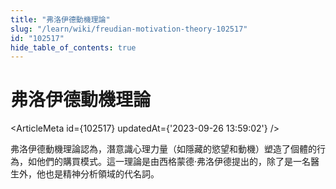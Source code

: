 ```yaml
---
title: "弗洛伊德動機理論"
slug: "/learn/wiki/freudian-motivation-theory-102517"
id: "102517"
hide_table_of_contents: true
---
```



# 弗洛伊德動機理論

<ArticleMeta id={102517} updatedAt={'2023-09-26 13:59:02'} />
<div className='border-solid border-b border-t-0 my-4 border-[var(--ifm-color-gray-300)]' />

弗洛伊德動機理論認為，潛意識心理力量（如隱藏的慾望和動機）塑造了個體的行為，如他們的購買模式。這一理論是由西格蒙德·弗洛伊德提出的，除了是一名醫生外，他也是精神分析領域的代名詞。
